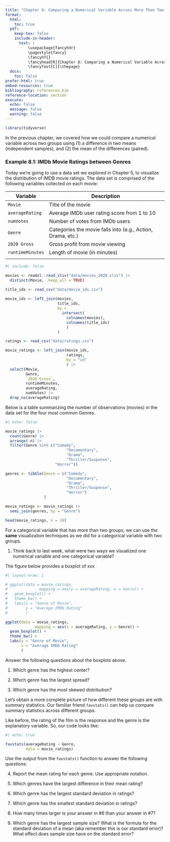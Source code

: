 ```yaml
---
title: "Chapter 8: Comparing a Numerical Variable Across More Than Two Groups"
format: 
  html:
    toc: true
  pdf:
    keep-tex: false
    include-in-header:
      text: |
          \usepackage{fancyhdr}
          \pagestyle{fancy}
          \fancyhf{}
          \fancyhead[R]{Chapter 8: Comparing a Numerical Variable Across More Than Two Groups}
          \fancyfoot[C]{\thepage}
  docx:
    toc: false
prefer-html: true
embed-resources: true
bibliography: references.bib
reference-location: section
execute:
  echo: false
  message: false
  warning: false
---
```


```r
library(tidyverse)
```

In the previous chapter, we covered how we could compare a numerical variable across two groups using (1) a difference in two means (independent samples), and (2) the mean of the differences (paired).

### Example 8.1: IMDb Movie Ratings between Genres

Today we're going to use a data set we explored in Chapter 5, to visualize the distribution of IMDB movie ratings. The data set is comprised of the following variables collected on each movie:

| **Variable**     | **Description**                                             |
|------------------|-------------------------------------------------------------|
| `Movie`          | Title of the movie                                          |
| `averageRating`  | Average IMDb user rating score from 1 to 10                 |
| `numVotes`       | Number of votes from IMDb users                             |
| `Genre`          | Categories the movie falls into (e.g., Action, Drama, etc.) |
| `2020 Gross`     | Gross profit from movie viewing                             |
| `runtimeMinutes` | Length of movie (in minutes)                                |
|                  |                                                             |

```r
#| include: false

movies <- readxl::read_xlsx("data/movies_2020.xlsx") |>  
  distinct(Movie, .keep_all = TRUE)

title_ids <- read_csv("data/movie_ids.csv")
  
movie_ids <- left_join(movies, 
                       title_ids, 
                       by = 
                         intersect(
                           colnames(movies), 
                           colnames(title_ids)
                           )
                       )

ratings <- read_csv("data/ratings.csv")

movie_ratings <- left_join(movie_ids, 
                           ratings, 
                           by = "id"
                           ) |> 
  select(Movie, 
         Genre, 
         `2020 Gross`, 
         runtimeMinutes, 
         averageRating, 
         numVotes) |> 
  drop_na(averageRating)
```

Below is a table summarizing the number of observations (movies) in the data set for the four most common Genres.

```r
#| echo: false

movie_ratings |> 
  count(Genre) |> 
  arrange(-n) |> 
  filter(Genre %in% c("Comedy",
                           "Documentary",
                           "Drama",
                           "Thriller/Suspense",
                      "Horror"))
```

```r

genres <- tibble(Genre = c("Comedy", 
                           "Documentary", 
                           "Drama", 
                           "Thriller/Suspense",
                           "Horror")
                 )

movie_ratings <- movie_ratings |> 
  semi_join(genres, by = "Genre")
```

```r
head(movie_ratings, n = 10)
```

For a categorical variable that has more than two groups, we can use the **same** visualization techniques as we did for a categorical variable with two groups.

1.  Think back to last week, what were two ways we visualized one numerical variable and one categorical variable?


The figure below provides a boxplot of xxx

```r
#| layout-nrow: 1

# ggplot(data = movie_ratings, 
#              mapping = aes(y = averageRating, x = Genre)) + 
#   geom_boxplot() + 
#   theme_bw() +
#   labs(x = "Genre of Movie", 
#        y = "Average IMDb Rating"
#        )

ggplot(data = movie_ratings, 
             mapping = aes(x = averageRating, y = Genre)) + 
  geom_boxplot() + 
  theme_bw() +
  labs(y = "Genre of Movie", 
       x = "Average IMDb Rating"
       )

```

Answer the following questions about the boxplots above.

1.  Which genre has the highest center?

\vspace{0.2in}

2.  Which genre has the largest spread?

\vspace{0.2in}

3.  Which genre has the most skewed distribution?

\vspace{.2in}

Let's obtain a more complete picture of how different these groups are with summary statistics. Our familiar friend `favstats()` can help us compare summary statistics across different groups.

Like before, the rating of the film is the response and the genre is the explanatory variable. So, our code looks like:

```r
#| echo: true

favstats(averageRating ~ Genre, 
         data = movie_ratings)
```

Use the output from the `favstats()` function to answer the following questions:

\vspace{0.2in}

4.  Report the mean rating for each genre. Use appropriate notation.

\vspace{0.8in}

5.  Which genres have the largest difference in their mean rating?

\vspace{0.8in}

6.  Which genre has the largest standard deviation in ratings?

\vspace{0.25in}

7.  Which genre has the smallest standard deviation in ratings?

\vspace{0.25in}

8.  How many times larger is your answer in #6 than your answer in #7?

\vspace{0.8in}

9.  Which genre has the largest sample size? What is the formula for the standard deviation of a mean (aka remember this is our standard error)? What effect does sample size have on the standard error?

\vspace{0.5in}

